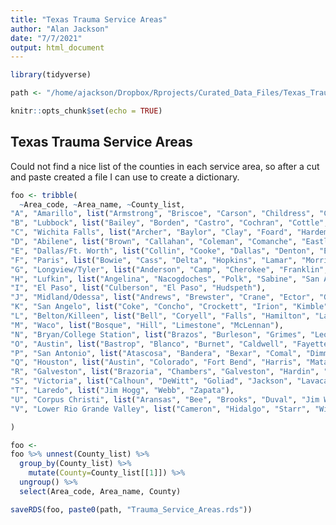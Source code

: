 ```yaml
---
title: "Texas Trauma Service Areas"
author: "Alan Jackson"
date: "7/7/2021"
output: html_document
---
```


```r
library(tidyverse)

path <- "/home/ajackson/Dropbox/Rprojects/Curated_Data_Files/Texas_Trauma_Service_Areas/"

knitr::opts_chunk$set(echo = TRUE)
```

## Texas Trauma Service Areas

Could not find a nice list of the counties in each service area, so after 
a cut and paste created a file I can use to create a dictionary.

```r

foo <- tribble(
  ~Area_code, ~Area_name, ~County_list, 
"A", "Amarillo", list("Armstrong", "Briscoe", "Carson", "Childress", "Collingsworth", "Dallam", "Deaf Smith", "Donley", "Gray", "Hall", "Hansford", "Hartley", "Hemphill", "Hutchinson", "Lipscomb", "Moore", "Ochiltree", "Oldham", "Parmer", "Potter", "Randall", "Roberts", "Sherman", "Swisher", "Wheeler"),
"B", "Lubbock", list("Bailey", "Borden", "Castro", "Cochran", "Cottle", "Crosby", "Dawson", "Dickens", "Floyd", "Gaines", "Garza", "Hale", "Hockley", "Kent", "King", "Lamb", "Lubbock", "Lynn", "Motley", "Scurry", "Terry", "Yoakum"),
"C", "Wichita Falls", list("Archer", "Baylor", "Clay", "Foard", "Hardeman", "Jack", "Montague", "Wichita", "Wilbarger", "Young"),
"D", "Abilene", list("Brown", "Callahan", "Coleman", "Comanche", "Eastland", "Fisher", "Haskell", "Jones", "Knox", "Mitchell", "Nolan", "Shackelford", "Stephens", "Stonewall", "Taylor", "Throckmorton"),
"E", "Dallas/Ft. Worth", list("Collin", "Cooke", "Dallas", "Denton", "Ellis", "Erath", "Fannin", "Grayson", "Hood", "Hunt", "Johnson", "Kaufman", "Navarro", "Palo Pinto", "Parker", "Rockwall", "Somervell", "Tarrant", "Wise"),
"F", "Paris", list("Bowie", "Cass", "Delta", "Hopkins", "Lamar", "Morris", "Red River", "Titus"),
"G", "Longview/Tyler", list("Anderson", "Camp", "Cherokee", "Franklin", "Freestone", "Gregg", "Harrison", "Henderson", "Houston", "Marion", "Panola", "Raines", "Rusk", "Shelby", "Smith", "Trinity", "Upshur", "Van Zandt", "Wood"),
"H", "Lufkin", list("Angelina", "Nacogdoches", "Polk", "Sabine", "San Augustine", "San Jacinto", "Tyler"),
"I", "El Paso", list("Culberson", "El Paso", "Hudspeth"),
"J", "Midland/Odessa", list("Andrews", "Brewster", "Crane", "Ector", "Glasscock", "Howard", "Jeff Davis", "Loving", "Martin", "Midland", "Pecos", "Presidio", "Reeves", "Terrell", "Upton", "Ward", "Winkler"),
"K", "San Angelo", list("Coke", "Concho", "Crockett", "Irion", "Kimble", "Mason", "McCulloch", "Menard", "Reagan", "Runnels", "Schleicher", "Sterling", "Sutton", "Tom Green"),
"L", "Belton/Killeen", list("Bell", "Coryell", "Falls", "Hamilton", "Lampasas", "Milam", "Mills"),
"M", "Waco", list("Bosque", "Hill", "Limestone", "McLennan"),
"N", "Bryan/College Station", list("Brazos", "Burleson", "Grimes", "Leon", "Madison", "Robertson", "Washington"),
"O", "Austin", list("Bastrop", "Blanco", "Burnet", "Caldwell", "Fayette", "Hays", "Lee", "Llano", "San Saba", "Travis", "Williamson"),
"P", "San Antonio", list("Atascosa", "Bandera", "Bexar", "Comal", "Dimmit", "Edwards", "Frio", "Gillespie", "Gonzales", "Guadalupe", "Karnes", "Kendall", "Kerr", "Kinney", "La Salle", "Maverick", "Medina", "Real", "Uvalde", "Val Verde", "Wilson", "Zavala"),
"Q", "Houston", list("Austin", "Colorado", "Fort Bend", "Harris", "Matagorda", "Montgomery", "Walker", "Waller", "Wharton"),
"R", "Galveston", list("Brazoria", "Chambers", "Galveston", "Hardin", "Jasper", "Jefferson", "Liberty", "Newton", "Orange"),
"S", "Victoria", list("Calhoun", "DeWitt", "Goliad", "Jackson", "Lavaca", "Victoria"),
"T", "Laredo", list("Jim Hogg", "Webb", "Zapata"),
"U", "Corpus Christi", list("Aransas", "Bee", "Brooks", "Duval", "Jim Wells", "Kenedy", "Kleberg", "Live Oak", "McMullen", "Nueces", "Refugio", "San Patricio"),
"V", "Lower Rio Grande Valley", list("Cameron", "Hidalgo", "Starr", "Willacy")

)

foo <- 
foo %>% unnest(County_list) %>% 
  group_by(County_list) %>% 
    mutate(County=County_list[[1]]) %>% 
  ungroup() %>% 
  select(Area_code, Area_name, County)

saveRDS(foo, paste0(path, "Trauma_Service_Areas.rds"))

```




